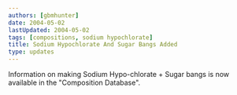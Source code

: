 ```yaml
---
authors: [gbmhunter]
date: 2004-05-02
lastUpdated: 2004-05-02
tags: [compositions, sodium hypochlorate]
title: Sodium Hypochlorate And Sugar Bangs Added
type: updates
---
```


Information on making Sodium Hypo-chlorate + Sugar bangs is now available in the "Composition Database".
